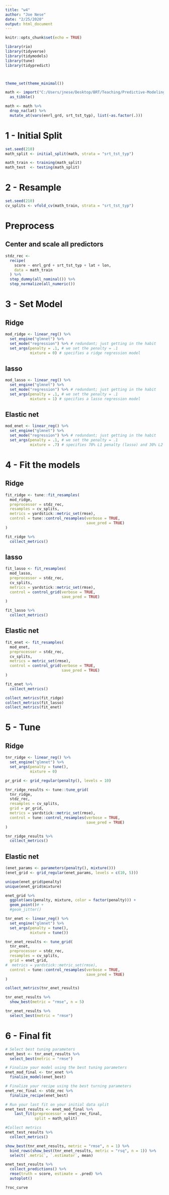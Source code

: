```yaml
---
title: "w4"
author: "Joe Nese"
date: "2/25/2020"
output: html_document
---
```


```r
knitr::opts_chunk$set(echo = TRUE)

library(rio)
library(tidyverse)
library(tidymodels)
library(tune)
library(tidypredict)



theme_set(theme_minimal())
```

```r
math <- import("C:/Users/jnese/Desktop/BRT/Teaching/Predictive-Modeling/c4-ml-2020/c4-ml-2020/data/state-test-simulated.csv") %>% 
  as_tibble()

math <- math %>% 
  drop_na(lat) %>% 
  mutate_at(vars(enrl_grd, srt_tst_typ), list(~as.factor(.)))
```

# 1 - Initial Split

```r
set.seed(210)
math_split <- initial_split(math, strata = "srt_tst_typ") 

math_train <- training(math_split)
math_test  <- testing(math_split)
```

# 2 - Resample

```r
set.seed(210)
cv_splits <- vfold_cv(math_train, strata = "srt_tst_typ")
```

#  Preprocess
## Center and scale all predictors

```r
stdz_rec <- 
  recipe(
    score ~ enrl_grd + srt_tst_typ + lat + lon, 
    data = math_train
  ) %>%
  step_dummy(all_nominal()) %>%
  step_normalize(all_numeric()) 
```

# 3 - Set Model
## Ridge
```r

mod_ridge <- linear_reg() %>%
  set_engine("glmnet") %>% 
  set_mode("regression") %>% # redundant; just getting in the habit
  set_args(penalty = .1, # we set the penalty = .1 
           mixture = 0) # specifies a ridge regression model
```

## lasso
```r

mod_lasso <- linear_reg() %>%
  set_engine("glmnet") %>% 
  set_mode("regression") %>% # redundant; just getting in the habit
  set_args(penalty = .1, # we set the penalty = .1 
           mixture = 1) # specifies a lasso regression model
```

## Elastic net
```r

mod_enet <- linear_reg() %>%
  set_engine("glmnet") %>% 
  set_mode("regression") %>% # redundant; just getting in the habit
  set_args(penalty = .1, # we set the penalty = .1
           mixture = .7) # specifies 70% L1 penalty (lasso) and 30% L2 penalty (ridge)
```

# 4 - Fit the models
## Ridge
```r

fit_ridge <- tune::fit_resamples(
  mod_ridge,
  preprocessor = stdz_rec,
  resamples = cv_splits,
  metrics = yardstick::metric_set(rmse),
  control = tune::control_resamples(verbose = TRUE,
                                    save_pred = TRUE)
)

fit_ridge %>% 
  collect_metrics()

```

## lasso
```r
fit_lasso <- fit_resamples(
  mod_lasso,
  preprocessor = stdz_rec,
  cv_splits,
  metrics = yardstick::metric_set(rmse),
  control = control_grid(verbose = TRUE,
                         save_pred = TRUE)
)

fit_lasso %>% 
  collect_metrics()

```

## Elastic net
```r
fit_enet <- fit_resamples(
  mod_enet,
  preprocessor = stdz_rec,
  cv_splits,
  metrics = metric_set(rmse),
  control = control_grid(verbose = TRUE,
                         save_pred = TRUE)
)

fit_enet %>% 
  collect_metrics()

```

```r
collect_metrics(fit_ridge)
collect_metrics(fit_lasso)
collect_metrics(fit_enet)
```

# 5 - Tune
## Ridge
```r
tnr_ridge <- linear_reg() %>%
  set_engine("glmnet") %>% 
  set_args(penalty = tune(), 
           mixture = 0)

pr_grid <- grid_regular(penalty(), levels = 10)
```

```r

tnr_ridge_results <- tune::tune_grid(
  tnr_ridge,
  stdz_rec,
  resamples = cv_splits,
  grid = pr_grid,
  metrics = yardstick::metric_set(rmse),
  control = tune::control_resamples(verbose = TRUE,
                                    save_pred = TRUE)
)

tnr_ridge_results %>% 
  collect_metrics()

```

## Elastic net

```r

(enet_params <- parameters(penalty(), mixture()))
(enet_grid <- grid_regular(enet_params, levels = c(10, 5)))

unique(enet_grid$penalty)
unique(enet_grid$mixture)

enet_grid %>% 
  ggplot(aes(penalty, mixture, color = factor(penalty))) +
  geom_point()# + 
  #geom_jitter()
```

```r

tnr_enet <- linear_reg() %>%
  set_engine("glmnet") %>% 
  set_args(penalty = tune(), 
           mixture = tune())

tnr_enet_results <- tune_grid(
  tnr_enet,
  preprocessor = stdz_rec,
  resamples = cv_splits,
  grid = enet_grid,
#  metrics = yardstick::metric_set(rmse),
  control = tune::control_resamples(verbose = TRUE,
                                    save_pred = TRUE)
)

collect_metrics(tnr_enet_results)

tnr_enet_results %>%
  show_best(metric = "rmse", n = 5)

tnr_enet_results %>%
  select_best(metric = "rmse")

```

# 6 - Final fit
```r
# Select best tuning parameters
enet_best <- tnr_enet_results %>%
  select_best(metric = "rmse")

# Finalize your model using the best tuning parameters
enet_mod_final <- tnr_enet %>%
  finalize_model(enet_best) 

# Finalize your recipe using the best turning parameters
enet_rec_final <- stdz_rec %>% 
  finalize_recipe(enet_best)

# Run your last fit on your initial data split
enet_test_results <- enet_mod_final %>% 
    last_fit(preprocessor = enet_rec_final,
             split = math_split)

#Collect metrics
enet_test_results %>% 
  collect_metrics()


```

```r
show_best(tnr_enet_results, metric = "rmse", n = 1) %>% 
  bind_rows(show_best(tnr_enet_results, metric = "rsq", n = 1)) %>% 
  select(`.metric`, `.estimator`, mean)
```

```r
enet_test_results %>% 
  collect_predictions() %>% 
  rmse(truth = score, estimate = .pred) %>% 
  autoplot()

?roc_curve
```


